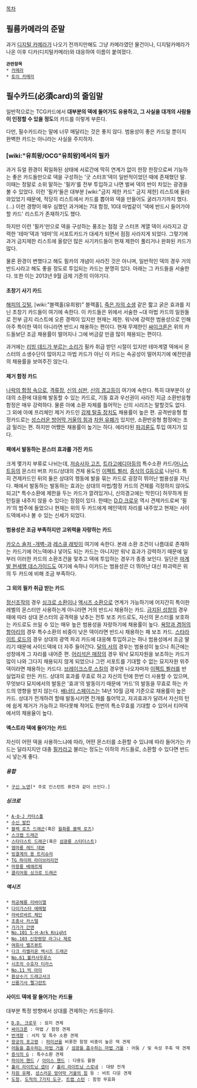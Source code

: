 [[목차]]

== 필름카메라의 준말 ==
과거 [[디지털 카메라]]가 나오기 전까지만해도 그냥 카메라였던 물건이나, 디지털카메라가 나온 이후 디카(디지털카메라)와 대응하여 이름이 붙여졌다.

 '''관련항목'''
 * [[카메라]]
 * [[토이 카메라]]

== 필수카드(必須card)의 줄임말 ==
일반적으로는 TCG카드에서 '''대부분의 덱에 들어가도 유용하고, 그 사실을 대개의 사람들이 인정할 수 있을 정도'''의 카드를 이렇게 부른다.

다만, 필수카드라는 말에 너무 매달리는 것은 좋지 않다. 범용성이 좋은 카드일 뿐이지 완벽한 카드는 아니라는 사실을 주지하자.

=== [wiki:"유희왕/OCG"유희왕]에서의 필카 ===
과거 듀얼 환경이 획일화된 상태에 서로간에 딱히 연계가 없이 한장 한장으로써 기능하는 좋은 카드들만으로 덱을 구성하는 '굿 스터프'덱이 일반적이었던 때에 존재했던 말. 이때는 정말로 소위 말하는 '필카'를 전부 투입하고 나면 벌써 덱의 반이 차있는 광경을 볼 수 있었다. 이런 '필카'들은 대부분 [wiki:"금지 제한 카드" 금지 제한] 리스트에 올라와있었기 때문에, 적당히 리스트에서 카드를 뽑아와 덱을 만들어도 굴러가기까지 했다.(...) 이런 경향이 매우 심했던 과거에는 7대 함정, 10대 마법같이 '덱에 반드시 들어가야할 카드' 리스트가 존재하기도 했다.

하지만 이런 '필카'만으로 덱을 구성하는 풍조는 점점 굿 스터프 계열 덱이 사라지고 강력한 '테마'덱과 '테마'의 서포트카드가 대세가 되면서 점점 사라지게 되었다. 그렇기에 과거 금지제한 리스트에 올랐던 많은 사기카드들이 현재 제한이 풀리거나 완화된 카드가 많다. 

물론 환경이 변했다고 해도 필카의 개념이 사라진 것은 아니며, 일반적인 덱의 경우 거의 반드시라고 해도 좋을 정도로 투입되는 카드는 분명히 있다. 아래는 그 카드들을 서술한다. 또한 이는 2013년 9월 금제 기준의 이야기다.

==== 초창기 사기 카드 ====
[[해피의 깃털]], [wiki:"블랙홀(유희왕)" 블랙홀], [[죽은 자의 소생]] 같은 짧고 굵은 효과를 지닌 초창기 카드들이 여기에 속한다. 이 카드들은 위에서 서술한 ~대 마법 카드의 일원들로 전부 금지 리스트에 오른 경력이 있지만 현재는 제한. 워낙에 강력한 범용성으로 인해 아주 특이한 덱이 아니라면 반드시 채용하는 편이다. 현재 무제한인 [[싸이크론]]은 위의 카드들보단 조금 채용률이 떨어지나 그에 버금갈 만큼 많이 채용되는 편이다.

과거에는 [[리빙 데드가 부르는 소리]]가 필카 취급 받던 시절이 있지만 테마계열 덱에서 몬스터의 소생수단이 많아지고 마법 카드가 아닌 이 카드는 속공성이 떨어지기에 예전만큼의 채용률을 보여주진 않는다. 

==== 제거 함정 카드 ====
[[나락의 함정 속으로]], [[격류장]], [[신의 심판]], [[신의 경고]]등이 여기에 속한다. 특히 대부분이 상대의 소환에 대응해 발동할 수 있는 카드로, 기동 효과 우선권이 사라진 지금 소환반응형 함정은 매우 강력하다. 물론 아예 소환 자체를 틀어막는 신의 시리즈는 말할것도 없다. 그 외에 아예 프리체인 제거 카드인 [[강제 탈출 장치]]도 채용률이 높은 편. 공격반응형 함정카드로는 [[성스러운 방어막 거울의 힘]]과 [[차원 유폐]]가 있지만, 소환반응형 함정에는 조금 밀리는 편. 하지만 어쨌든 채용률이 높기는 하다. 에라타된 [[파괴륜]]도 투입 여지가 있다.

==== 패에서 발동하는 몬스터 효과를 가진 카드 ====
크게 몇가지 부류로 나뉘는데, [[저승사자 고즈]], [[트라고에디아]]등의 특수소환 카드/[[어니스트]]등의 몬스터 버프 카드/상대의 견제 용도인 [[이펙트 뵐러]], [[증식의 G]]등으로 나뉜다. 특히 견제카드인 뒤의 둘은 상대의 행동에 발을 묶는 카드로 굉장히 뛰어난 범용성을 지닌다. 패에서 발동하는 발동하는 효과는 상대의 마법/함정 카드의 견제를 걱정하지 않아도 되고[* 특수소환에 제한을 두는 카드가 깔려있거니, 신의경고에는 막힌다] 허무하게 원턴킬을 내주지 않을 수 있다는 장점이 있다. 한때는 [[D.D 크로우]] 역시 견제카드로써 '필카'의 범주에 들었으나 현재는 위의 두 카드에게 메인덱의 자리를 내주었고 현재는 사이드덱에서나 볼 수 있는 신세가 되었다. 

==== 범용성은 조금 부족하지만 고위력을 자랑하는 카드 ====
[[카오스 솔저 -개벽-]]과 [[레스큐 래빗]]이 여기에 속한다. 본래 소환 조건이 나름대로 존재하는 카드기에 어느덱에나 넣어도 되는 카드는 아니지만 워낙 효과가 강력하기 때문에 일부러 이러한 카드의 소환조건을 맟추고 덱에 투입하는 경우가 종종 보인다.  일단은 [[마계발 현세행 데스가이드]]도 여기에 속하나 이카드는 범용성은 더 뛰어난 대신 파괴력은 위의 두 카드에 비해 조금 부족하다.

==== 그 외의 필카 취급 받는 카드 ====
[[정신조작]]의 경우 [[싱크로 소환]]이나 [[엑시즈 소환]]으로 연계가 가능하기에 어지간히 특이한 레벨의 몬스터만 사용하는게 아니라면 거의 반드시 채용하는 카드. [[금지된 성창]]의 경우 때에 따라 상대 몬스터의 공격력을 낮추는 전투 보조 카드로도, 자신의 몬스터를 보호하는 카드로도 쓰일 수 있는 매우 높은 범용성을 자랑하기에 채용률이 높다. [[욕망과 겸허의 항아리]]의 경우 특수소환의 비중이 낮은 덱이라면 반드시 채용하는 패 보조 카드. [[스타라이트 로드]]의 경우 상대의 광역 파괴 카드에 대응해 투입하고는 하나 범용성에서 조금 딸리기 때문에 사이드덱에 더 자주 들어간다. [[달의 서]]의 경우는 범용성이 높으나 최근에는 성창에게 그 자리를 내어준 편. [[어리석은 매장]]의 경우 워낙 묘지자원을 보조하는 카드가 많이 나와 그다지 채용되지 않게 되었으나 그런 서포트를 기대할 수 없는 묘지자원 위주덱이라면 채용하는 카드다. [[브레이크스루 스킬]]의 경우엔 나오자마자 [[이펙트 뵐러]]를 반 실업자로 만든 카드. 상대의 효과를 무효로 하고 자신의 턴에 한번 더 사용할 수 있으며, 무엇보다 묘지에서의 발동은 '효과'의 발동이기 때문에 '카드'의 발동을 무효로 하는 카드의 영향을 받지 않는다. [[배너티|배너티 스페이스]]는 14년 10월 금제 기준으로 채용률이 높은 카드. 상대가 전개하려 할때 발동시키면 전개를 틀어막고, 자괴효과가 달려서 자신의 턴에 쉽게 제거가 가능하고 하다못해 적어도 한번의 특소무효를 기대할 수 있어서 티어덱에서의 채용율이 높다.


==== 엑스트라 덱에 들어가는 카드 ====
자신이 어떤 덱을 사용하느냐에 따라, 어떤 몬스터를 소환할 수 있냐에 따라 들어가는 카드는 달라지지만 대충 [[필카]]라고 불리는 정도는 이하의 카드들로, 소환할 수 있다면 반드시 넣는게 좋다.

===== 융합 =====
 * [[구신 노덴]][* 주로 인스턴트 퓨전과 같이 쓰인다.]

===== 싱크로 =====
 * [[A·O·J 카타스톨]]
 * [[수신 발칸]]
 * [[블랙 로즈 드래곤]](혹은 [[월화룡 블랙 로즈]])
 * [[스크랩 드래곤]]
 * [[스타더스트 드래곤]](혹은 [[섬광룡 스타더스트]])
 * [[염마룡 레드 데몬]]
 * [[빙결계의 용 트리슈라]]
 * [[TG 하이퍼 라이브러리언]]
 * [[마왕룡 베에르제]]
 * [[클리어윙 싱크로 드래곤]]

===== 엑시즈 =====
 * [[허공해룡 리바이엘]]
 * [[다이가스타 에메랄]]
 * [[라바르바르 체인]]
 * [[조총사 카스텔]]
 * [[가가가 간맨]]
 * [[No.101 S·H·Ark Knight]]
 * [[No.103 신장령양 라그나 제로]]
 * [[여휘사 벨즈뷰트]]
 * [[다크 리벨리온 엑시즈 드래곤]]
 * [[No.61 볼카사우루스]]
 * [[시조의 수호자 티라스]]
 * [[No.11 빅 아이]]
 * [[환상수기 드래고사크]]
 * [[신룡기사 펠그란트]]

==== 사이드 덱에 잘 들어가는 카드들 ====
대부분 특정 방향에서 상대를 견제하는 카드들이다.

 * [[D.D. 크로우]] : 묘지 견제
 * [[싸이크론]] : 마법 / 함정 견제
 * [[번개왕]] : 서치 및 특수 소환 견제
 * [[왕궁의 포고령]] : [[퍼미션]]을 비롯한 함정 비중이 높은 덱 견제
 * [[어둠을 흡수하는 마법 거울]] / [[섬광을 흡수하는 마법 거울]] : 어둠 / 빛 속성 주축 덱 견제
 * [[증식의 G]] : 특수소환 견제
 * [[핸드|파이어 핸드]] / [[핸드|아이스 핸드]] : 다용도 활용
 * [[홀리 라이트닝 셉터]] / [[홀리 라이트닝 스로네]] : 대량 전개
 * [[차원 유폐]], [[성스러운 방어막 거울의 힘]] 등 : 비트 다운 견제
 * [[도청(유희왕)|도청]], [[도적의 7가지 도구(유희왕)|도적의 7가지 도구]], [[트랩 스턴]] : 함정 무효화
